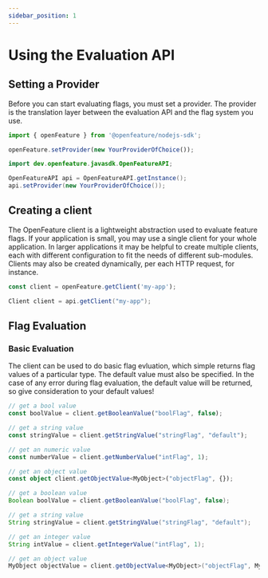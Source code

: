 ```yaml
---
sidebar_position: 1
---
```



# Using the Evaluation API

## Setting a Provider

Before you can start evaluating flags, you must set a provider. The provider is the translation layer between the evaluation API and the flag system you use.

<Tabs groupId="code">
<TabItem value="js" label="Typescript">

```ts
import { openFeature } from '@openfeature/nodejs-sdk';

openFeature.setProvider(new YourProviderOfChoice());
```

</TabItem>
<TabItem value="java" label="Java">

```java
import dev.openfeature.javasdk.OpenFeatureAPI;

OpenFeatureAPI api = OpenFeatureAPI.getInstance();
api.setProvider(new YourProviderOfChoice());
```

</TabItem>
</Tabs>

## Creating a client

The OpenFeature client is a lightweight abstraction used to evaluate feature flags.
If your application is small, you may use a single client for your whole application. In larger applications it may be helpful to create multiple clients,
each with different configuration to fit the needs of different sub-modules. Clients may also be created dynamically, per each HTTP request, for instance.

<Tabs groupId="code">
<TabItem value="js" label="Typescript">

```ts
const client = openFeature.getClient('my-app');
```

</TabItem>
<TabItem value="java" label="Java">

```java
Client client = api.getClient("my-app");
```

</TabItem>
</Tabs>

## Flag Evaluation

### Basic Evaluation

The client can be used to do basic flag evluation, which simple returns flag values of a particular type. The default value must also be specified.
In the case of any error during flag evaluation, the default value will be returned, so give consideration to your default values!

<Tabs groupId="code">
<TabItem value="js" label="Typescript">

```ts
// get a bool value
const boolValue = client.getBooleanValue("boolFlag", false);

// get a string value
const stringValue = client.getStringValue("stringFlag", "default");

// get an numeric value
const numberValue = client.getNumberValue("intFlag", 1);

// get an object value
const object client.getObjectValue<MyObject>("objectFlag", {});
```

</TabItem>
<TabItem value="java" label="Java">

```java
// get a boolean value
Boolean boolValue = client.getBooleanValue("boolFlag", false);

// get a string value
String stringValue = client.getStringValue("stringFlag", "default");

// get an integer value
String intValue = client.getIntegerValue("intFlag", 1);

// get an object value
MyObject objectValue = client.getObjectValue<MyObject>("objectFlag", MyObjectInstance);
```

</TabItem>
</Tabs>
